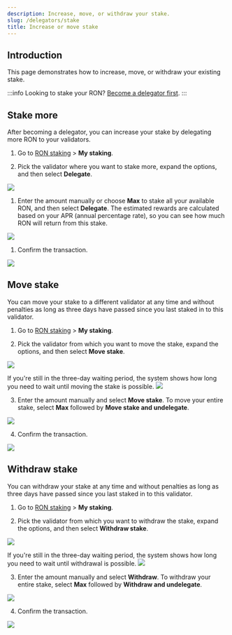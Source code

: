 ```yaml
---
description: Increase, move, or withdraw your stake.
slug: /delegators/stake
title: Increase or move stake
---
```





## Introduction

This page demonstrates how to increase, move, or withdraw your existing stake.

:::info
Looking to stake your RON? [Become a delegator first](./../onboarding/become-delegator.mdx).
:::

## Stake more

After becoming a delegator, you can increase your stake by delegating
more RON to your validators.

1. Go to [RON staking](https://app.roninchain.com/staking) >
**My staking**.

1. Pick the validator where you want to stake more,
expand the options, and then select **Delegate**.
<img src={stepOne} width={1440} />

1. Enter the amount manually or choose **Max** to stake all your
available RON, and then select **Delegate**. The estimated rewards are
calculated based on your APR (annual percentage rate),
so you can see how much RON will return from this stake.
<img src={stepTwo} width={400} />

1. Confirm the transaction.
<img src={stepThree} width={400} />

## Move stake

You can move your stake to a different validator at any time and
without penalties as long as three days have passed since you last
staked in to this validator.

1. Go to [RON staking](https://app.roninchain.com/staking) >
**My staking**.

2. Pick the validator from which you want to move the stake,
expand the options, and then select **Move stake**.
<img src={moveStepOne} width={1440} />

  If you're still in the three-day waiting period,
the system shows how long you need to wait until
moving the stake is possible.
<img src={moveCountdown} width={304} />

3. Enter the amount manually and select **Move stake**.
To move your entire stake, select **Max**
followed by **Move stake and undelegate**.
<img src={moveStepTwo} width={400} />

4. Confirm the transaction.
<img src={moveStepThree} width={400} />

## Withdraw stake

You can withdraw your stake at any time and without penalties as
long as three days have passed since you last staked in
to this validator.

1. Go to [RON staking](https://app.roninchain.com/staking) >
**My staking**.

2. Pick the validator from which you want to withdraw the stake,
expand the options, and then select **Withdraw stake**.
<img src={withdrawStepOne} width={1440} />

  If you're still in the three-day waiting period,
the system shows how long you need to wait until
withdrawal is possible.
<img src={withdrawCountdown} width={304} />

3. Enter the amount manually and select **Withdraw**.
To withdraw your entire stake, select **Max**
followed by **Withdraw and undelegate**.
<img src={withdrawStepTwo} width={400} />

4. Confirm the transaction.
<img src={withdrawStepThree} width={400} />
